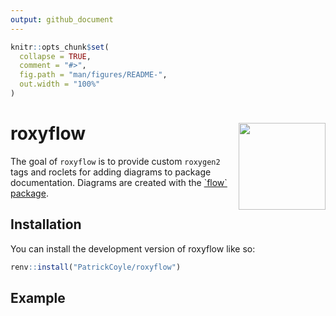 ```yaml
---
output: github_document
---
```


<!-- README.md is generated from README.Rmd. Please edit that file -->

```r
knitr::opts_chunk$set(
  collapse = TRUE,
  comment = "#>",
  fig.path = "man/figures/README-",
  out.width = "100%"
)
```

# roxyflow <img src="man/figures/logo.png" align="right" height="139"/>

<!-- badges: start -->

<!-- badges: end -->

The goal of `roxyflow` is to provide custom `roxygen2` tags and roclets for adding diagrams to package documentation. Diagrams are created with the [\`flow\` package](https://github.com/moodymudskipper/flow).

## Installation

You can install the development version of roxyflow like so:

``` r
renv::install("PatrickCoyle/roxyflow")
```

## Example
